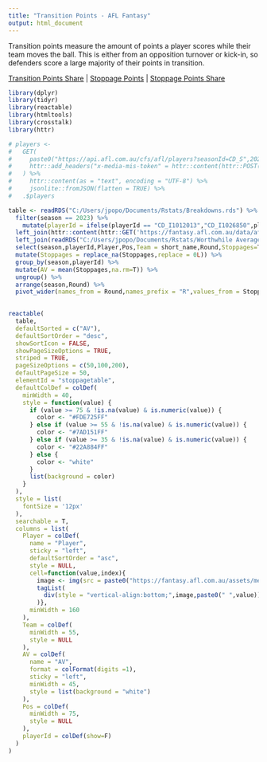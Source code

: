 ```yaml
---
title: "Transition Points - AFL Fantasy"
output: html_document
---
```


Transition points measure the amount of points a player scores while their team moves the ball. This is either from an opposition turnover or kick-in, so defenders score a large majority of their points in transition.

<a href="fantasy_transition_share.html">Transition Points Share</a> | <a href="fantasy_stoppage_points.html">Stoppage Points</a> | <a href="fantasy_stoppage_share.html">Stoppage Points Share</a>

```r
library(dplyr)
library(tidyr)
library(reactable)
library(htmltools)
library(crosstalk)
library(httr)

# players <-
#   GET(
#     paste0("https://api.afl.com.au/cfs/afl/players?seasonId=CD_S",2023,"014"),
#     httr::add_headers("x-media-mis-token" = httr::content(httr::POST("https://api.afl.com.au/cfs/afl/WMCTok"))$token)
#   ) %>% 
#     httr::content(as = "text", encoding = "UTF-8") %>%
#     jsonlite::fromJSON(flatten = TRUE) %>% 
#   .$players

table <- readRDS("C:/Users/jpopo/Documents/Rstats/Breakdowns.rds") %>% 
  filter(season == 2023) %>% 
    mutate(playerId = ifelse(playerId == "CD_I1012013","CD_I1026850",playerId)) %>% 
  left_join(httr::content(httr::GET('https://fantasy.afl.com.au/data/afl/squads.json'),as = "text",encoding = 'UTF-8') %>% jsonlite::fromJSON(flatten = TRUE), by = join_by(Team == full_name)) %>%
  left_join(readRDS("C:/Users/jpopo/Documents/Rstats/Worthwhile Averages 2024.rds") %>% transmute(playerId = paste0("CD_I",playerId),Pos = Position), by = "playerId") %>% 
  select(season,playerId,Player,Pos,Team = short_name,Round,Stoppages=Transition) %>% 
  mutate(Stoppages = replace_na(Stoppages,replace = 0L)) %>% 
  group_by(season,playerId) %>% 
  mutate(AV = mean(Stoppages,na.rm=T)) %>% 
  ungroup() %>% 
  arrange(season,Round) %>% 
  pivot_wider(names_from = Round,names_prefix = "R",values_from = Stoppages) %>% select(-season)
  

reactable(
  table,
  defaultSorted = c("AV"),
  defaultSortOrder = "desc",
  showSortIcon = FALSE,
  showPageSizeOptions = TRUE,
  striped = TRUE,
  pageSizeOptions = c(50,100,200),
  defaultPageSize = 50,
  elementId = "stoppagetable",
  defaultColDef = colDef(
    minWidth = 40,
    style = function(value) {
      if (value >= 75 & !is.na(value) & is.numeric(value)) {
        color <- "#FDE725FF"
      } else if (value >= 55 & !is.na(value) & is.numeric(value)) {
        color <- "#7AD151FF"
      } else if (value >= 35 & !is.na(value) & is.numeric(value)) {
        color <- "#22A884FF"
      } else {
        color <- "white"
      }
      list(background = color)
    }
  ),
  style = list(
    fontSize = '12px'
  ),
  searchable = T,
  columns = list(
    Player = colDef(
      name = "Player",
      sticky = "left",
      defaultSortOrder = "asc",
      style = NULL,
      cell=function(value,index){
        image <- img(src = paste0("https://fantasy.afl.com.au/assets/media/players/afl/",readr::parse_number(table$playerId[index]),"_450.png"), style = "height: 24px;vertical-align:middle")
        tagList(
          div(style = "vertical-align:bottom;",image,paste0(" ",value))
        )},
      minWidth = 160
    ),
    Team = colDef(
      minWidth = 55,
      style = NULL
    ),
    AV = colDef(
      name = "AV",
      format = colFormat(digits =1),
      sticky = "left",
      minWidth = 45,
      style = list(background = "white")
    ),
    Pos = colDef(
      minWidth = 75,
      style = NULL
    ),
    playerId = colDef(show=F)
  )
)
```

